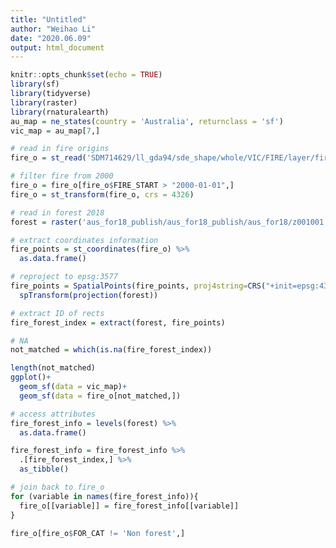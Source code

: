 ```yaml
---
title: "Untitled"
author: "Weihao Li"
date: "2020.06.09"
output: html_document
---
```


```r
knitr::opts_chunk$set(echo = TRUE)
library(sf)
library(tidyverse)
library(raster)
library(rnaturalearth)
au_map = ne_states(country = 'Australia', returnclass = 'sf')
vic_map = au_map[7,]
```


```r
# read in fire origins
fire_o = st_read('SDM714629/ll_gda94/sde_shape/whole/VIC/FIRE/layer/fire_history_origin.shp')
```

```r
# filter fire from 2000
fire_o = fire_o[fire_o$FIRE_START > "2000-01-01",]
fire_o = st_transform(fire_o, crs = 4326)
```

```r
# read in forest 2018
forest = raster('aus_for18_publish/aus_for18_publish/aus_for18/z001001.adf')
```

```r
# extract coordinates information
fire_points = st_coordinates(fire_o) %>%
  as.data.frame()

# reproject to epsg:3577
fire_points = SpatialPoints(fire_points, proj4string=CRS("+init=epsg:4326")) %>%
  spTransform(projection(forest))

# extract ID of rects
fire_forest_index = extract(forest, fire_points)

# NA
not_matched = which(is.na(fire_forest_index))
```


```r
length(not_matched)
ggplot()+
  geom_sf(data = vic_map)+
  geom_sf(data = fire_o[not_matched,])
```

```r
# access attributes
fire_forest_info = levels(forest) %>% 
  as.data.frame()

fire_forest_info = fire_forest_info %>%
  .[fire_forest_index,] %>%
  as_tibble()
```

```r
# join back to fire_o
for (variable in names(fire_forest_info)){
  fire_o[[variable]] = fire_forest_info[[variable]]
}
```

```r
fire_o[fire_o$FOR_CAT != 'Non forest',]
```





